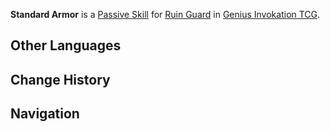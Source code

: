 {{Genius Invokation TCG Skill Infobox
|title      = Standard Armor
|image      = Standard Armor Character Card Skill.png
|type       = Passive Skill
|character  = Ruin Guard
|element    = No Elemental Type
|effect     = (Passive) The '''Physical DMG''' this character receives is halved (Rounded up)
|order      = 6
}}
'''Standard Armor''' is a [[Character Card Passive Skill|Passive Skill]] for [[Ruin Guard (Character Card)|Ruin Guard]] in [[Genius Invokation TCG]].

==Other Languages==
{{Other Languages|Standard Armor (Ruin Drake: Earthguard)}}

==Change History==
{{Change History|4.3}}

==Navigation==
{{Genius Invokation TCG Skill Navbox|Ruin Guard}}